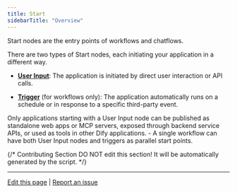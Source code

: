 ```yaml
---
title: Start
sidebarTitle: "Overview"
---
```


Start nodes are the entry points of workflows and chatflows.

There are two types of Start nodes, each initiating your application in a different way.

- **[User Input](/en/guides/workflow/node/user-input)**:  The application is initiated by direct user interaction or API calls.

- **[Trigger](/en/guides/workflow/node/trigger)** (for workflows only): The application automatically runs on a schedule or in response to a specific third-party event.

<Note>
  Only applications starting with a User Input node can be published as standalone web apps or MCP servers, exposed through backend service APIs, or used as tools in other Dify applications.
</Note>

<Tip>
  - A single workflow can have both User Input nodes and triggers as parallel start points.
</Tip>

{/*
Contributing Section
DO NOT edit this section!
It will be automatically generated by the script.
*/}

---

[Edit this page](https://github.com/langgenius/dify-docs/edit/main/en/guides/workflow/node/start.mdx) | [Report an issue](https://github.com/langgenius/dify-docs/issues/new?template=docs.yml)

